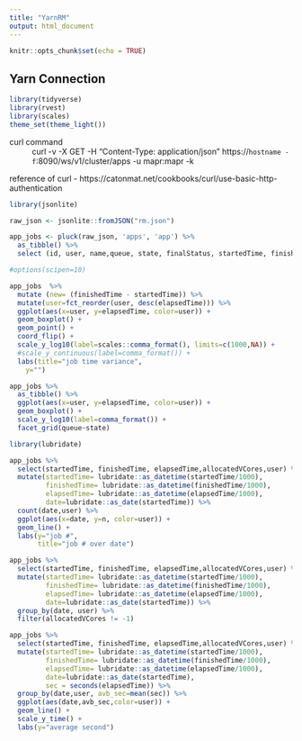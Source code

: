 ```yaml
---
title: "YarnRM"
output: html_document
---
```


```r
knitr::opts_chunk$set(echo = TRUE)
```

## Yarn Connection
```r
library(tidyverse)
library(rvest)
library(scales)
theme_set(theme_light())
```
curl command 
: curl -v -X GET -H "Content-Type: application/json" https://`hostname -f`:8090/ws/v1/cluster/apps -u mapr:mapr -k


reference of curl - https://catonmat.net/cookbooks/curl/use-basic-http-authentication

```r
library(jsonlite)

raw_json <- jsonlite::fromJSON("rm.json")
```

```r
app_jobs <- pluck(raw_json, 'apps', 'app') %>%
  as_tibble() %>% 
  select (id, user, name,queue, state, finalStatus, startedTime, finishedTime, elapsedTime, allocatedVCores, allocatedMB)

#options(scipen=10)

app_jobs  %>%
  mutate (new= (finishedTime - startedTime)) %>%
  mutate(user=fct_reorder(user, desc(elapsedTime))) %>%
  ggplot(aes(x=user, y=elapsedTime, color=user)) +
  geom_boxplot() +
  geom_point() +
  coord_flip() +
  scale_y_log10(label=scales::comma_format(), limits=c(1000,NA)) +
  #scale_y_continuous(label=comma_format()) +
  labs(title="job time variance",
    y="")

```

```r
app_jobs %>% 
  as_tibble() %>%
  ggplot(aes(x=user, y=elapsedTime, color=user)) +
  geom_boxplot() +
  scale_y_log10(label=comma_format()) +
  facet_grid(queue~state)

```


```r
library(lubridate)

app_jobs %>%
  select(startedTime, finishedTime, elapsedTime,allocatedVCores,user) %>%
  mutate(startedTime= lubridate::as_datetime(startedTime/1000),
         finishedTime= lubridate::as_datetime(finishedTime/1000),
         elapsedTime= lubridate::as_datetime(elapsedTime/1000),
         date=lubridate::as_date(startedTime)) %>%
  count(date,user) %>%
  ggplot(aes(x=date, y=n, color=user)) +
  geom_line() +
  labs(y="job #", 
       title="job # over date")

```

```r
app_jobs %>%
  select(startedTime, finishedTime, elapsedTime,allocatedVCores,user) %>%
  mutate(startedTime= lubridate::as_datetime(startedTime/1000),
         finishedTime= lubridate::as_datetime(finishedTime/1000),
         elapsedTime= lubridate::as_datetime(elapsedTime/1000),
         date=lubridate::as_date(startedTime)) %>%
  group_by(date, user) %>%
  filter(allocatedVCores != -1)
```


```r
app_jobs %>%
  select(startedTime, finishedTime, elapsedTime,allocatedVCores,user) %>%
  mutate(startedTime= lubridate::as_datetime(startedTime/1000),
         finishedTime= lubridate::as_datetime(finishedTime/1000),
         elapsedTime= lubridate::as_datetime(elapsedTime/1000),
         date=lubridate::as_date(startedTime),
         sec = seconds(elapsedTime)) %>%
  group_by(date,user, avb_sec=mean(sec)) %>%
  ggplot(aes(date,avb_sec,color=user)) +
  geom_line() +
  scale_y_time() +
  labs(y="average second")
  
```


